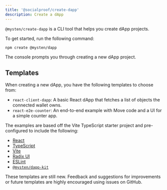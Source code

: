 ```yaml
---
title: '@socialproof/create-dapp'
description: Create a dApp
---
```


`@mysten/create-dapp` is a CLI tool that helps you create dApp projects.

To get started, run the following command:

```sh npm2yarn
npm create @mysten/dapp
```

The console prompts you through creating a new dApp project.

## Templates

When creating a new dApp, you have the following templates to choose from:

- `react-client-dapp`: A basic React dApp that fetches a list of objects the connected wallet owns.
- `react-e2e-counter`: An end-to-end example with Move code and a UI for a simple counter app.

The examples are based off the Vite TypeScript starter project and pre-configured to include the
following:

- [React](https://react.dev/)
- [TypeScript](https://www.typescriptlang.org/)
- [Vite](https://vitejs.dev/)
- [Radix UI](https://www.radix-ui.com/)
- [ESLint](https://eslint.org/)
- [`@mysten/dapp-kit`](https://sdk.mysocial.network/dapp-kit)

These templates are still new. Feedback and suggestions for improvements or future templates are
highly encouraged using issues on GitHub.
